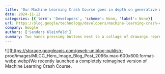 ```yaml
---
title: 'Our Machine Learning Crash Course goes in depth on generative AI'
date: 2024-11-12
categories: [{'term': 'Developers', 'scheme': None, 'label': None}]
url: https://blog.google/technology/developers/machine-learning-crash-course/
company: Google
authors: ['Sanders Kleinfeld']
summary: Two hands pressing buttons next to a collage of drawings representing machine learning concepts: data points, linear regression, and neural networks.
---
```



![](https://storage.googleapis.com/gweb-uniblog-publish-
prod/images/MLCC_Hero_Image_Blog_Post_2096x.max-600x600.format-webp.webp)We
recently launched a completely reimagined version of Machine Learning Crash
Course.


